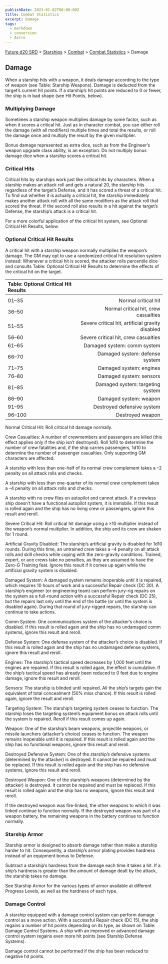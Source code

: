 ```yaml
---
publishDate: 2023-01-02T00:00:00Z
title: Combat Statistics
excerpt: Damage
tags:
  - markdown
  - conversion
  - Astro
---
```






[Future d20 SRD](/#futureD20) > [Starships](future-d20-srd-starships-index) > [Combat](future-d20-srd-starships-combat-index) > [Combat Statistics](future-d20-srd-starships-combat-combat-statistics-index) > Damage




## Damage


When a starship hits with a weapon, it deals damage according to the type of weapon (see Table: Starship Weapons). Damage is deducted from the target’s current hit points. If a starship’s hit points are reduced to 0 or fewer, the ship is in bad shape (see Hit Points, below).


### Multiplying Damage


Sometimes a starship weapon multiplies damage by some factor, such as when it scores a critical hit. Just as in character combat, you can either roll the damage (with all modifiers) multiple times and total the results, or roll the damage once and multiply the result by the given multiplier.


Bonus damage represented as extra dice, such as from the Engineer’s weapon upgrade class ability, is an exception. Do not multiply bonus damage dice when a starship scores a critical hit.


### Critical Hits


Critical hits by starships work just like critical hits by characters. When a starship makes an attack roll and gets a natural 20, the starship hits regardless of the target’s Defense, and it has scored a threat of a critical hit. To find out whether it is actually a critical hit, the starship immediately makes another attack roll with all the same modifiers as the attack roll that scored the threat. If the second roll also results in a hit against the target’s Defense, the starship’s attack is a critical hit.


For a more colorful application of the critical hit system, see Optional Critical Hit Results, below.


### Optional Critical Hit Results


A critical hit with a starship weapon normally multiplies the weapon’s damage. The GM may opt to use a randomized critical hit resolution system instead: Whenever a critical hit is scored, the attacker rolls percentile dice and consults Table: Optional Critical Hit Results to determine the effects of the critical hit on the target.


| Table: Optional Critical Hit Results |  |
| :-------------------------------------- | --: |
|  |  |
| 01–35 | Normal critical hit |
| 36–50 | Normal critical hit, crew casualties |
| 51–55 | Severe critical hit, artificial gravity disabled |
| 56–60 | Severe critical hit, crew casualties |
| 61–65 | Damaged system: comm system |
| 66–70 | Damaged system: defense system |
| 71–75 | Damaged system: engines |
| 76–80 | Damaged system: sensors |
| 81–85 | Damaged system: targeting system |
| 86–90 | Damaged system: weapon |
| 91–95 | Destroyed defensive system |
| 96–100 | Destroyed weapon |



Normal Critical Hit: Roll critical hit damage normally.


Crew Casualties: A number of crewmembers and passengers are killed (this effect applies only if the ship isn’t destroyed). Roll 1d10 to determine the number of crew fatalities and, if the ship carries passengers, 1d10 to determine the number of passenger casualties. Only supporting GM characters are affected.


A starship with less than one-half of its normal crew complement takes a –2 penalty on all attack rolls and checks.


A starship with less than one-quarter of its normal crew complement takes a –4 penalty on all attack rolls and checks.


A starship with no crew flies on autopilot and cannot attack. If a crewless ship doesn’t have a functional autopilot system, it is immobile. If this result is rolled again and the ship has no living crew or passengers, ignore this result and reroll.


Severe Critical Hit: Roll critical hit damage using a ×10 multiplier instead of the weapon’s normal multiplier. In addition, the ship and its crew are shaken for 1 round.


Artificial Gravity Disabled: The starship’s artificial gravity is disabled for 1d10 rounds. During this time, an untrained crew takes a –4 penalty on all attack rolls and skill checks while coping with the zero-gravity conditions. Trained, expert, or ace crews take no penalties, as they are assumed to have the Zero-G Training feat. Ignore this result if it comes up again while the artificial gravity system is disabled.


Damaged System: A damaged system remains inoperable until it is repaired, which requires 10 hours of work and a successful Repair check (DC 30). A starship’s engineer (or engineering team) can perform jury-rig repairs on the system as a full-round action with a successful Repair check (DC 25), but the repairs last only until the end of the battle (or until the system is disabled again). During that round of jury-rigged repairs, the starship can continue to take actions.


Comm System: One communications system of the attacker’s choice is disabled. If this result is rolled again and the ship has no undamaged comm systems, ignore this result and reroll.


Defense System: One defense system of the attacker’s choice is disabled. If this result is rolled again and the ship has no undamaged defense systems, ignore this result and reroll.


Engines: The starship’s tactical speed decreases by 1,000 feet until the engines are repaired. If this result is rolled again, the effect is cumulative. If the ship’s tactical speed has already been reduced to 0 feet due to engine damage, ignore this result and reroll.


Sensors: The starship is blinded until repaired. All the ship’s targets gain the equivalent of total concealment (50% miss chance). If this result is rolled again, ignore the result and reroll.


Targeting System: The starship’s targeting system ceases to function. The starship loses the targeting system’s equipment bonus on attack rolls until the system is repaired. Reroll if this result comes up again.


Weapon: One of the starship’s beam weapons, projectile weapons, or missile launchers (attacker’s choice) ceases to function. The weapon remains inoperable until it is repaired. If this result is rolled again and the ship has no functional weapons, ignore this result and reroll.


Destroyed Defensive System: One of the starship’s defensive systems (determined by the attacker) is destroyed. It cannot be repaired and must be replaced. If this result is rolled again and the ship has no defensive systems, ignore this result and reroll.


Destroyed Weapon: One of the starship’s weapons (determined by the attacker) is destroyed. It cannot be repaired and must be replaced. If this result is rolled again and the ship has no weapons, ignore this result and reroll.


If the destroyed weapon was fire-linked, the other weapons to which it was linked continue to function normally. If the destroyed weapon was part of a weapon battery, the remaining weapons in the battery continue to function normally.


### Starship Armor


Starship armor is designed to absorb damage rather than make a starship harder to hit. Consequently, a starship’s armor plating provides hardness instead of an equipment bonus to Defense.


Subtract a starship’s hardness from the damage each time it takes a hit. If a ship’s hardness is greater than the amount of damage dealt by the attack, the starship takes no damage.


See Starship Armor for the various types of armor available at different Progress Levels, as well as the hardness of each type.


### Damage Control


A starship equipped with a damage control system can perform damage control as a move action. With a successful Repair check (DC 15), the ship regains a number of hit points depending on its type, as shown on Table: Damage Control Systems. A ship with an improved or advanced damage control system regains even more hit points (see Starship Defense Systems).


Damage control cannot be performed if the ship has been reduced to negative hit points.



